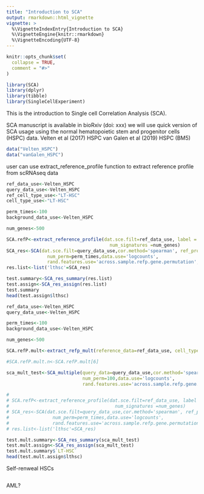 ```yaml
---
title: "Introduction to SCA"
output: rmarkdown::html_vignette
vignette: >
  %\VignetteIndexEntry{Introduction to SCA}
  %\VignetteEngine{knitr::rmarkdown}
  %\VignetteEncoding{UTF-8}
---
```


```r
knitr::opts_chunk$set(
  collapse = TRUE,
  comment = "#>"
)
```

```r
library(SCA)
library(dplyr)
library(tibble)
library(SingleCellExperiment)
```

This is the introduction to Single cell Correlation Analysis (SCA). 

SCA manuscript is available in bioRxiv (doi: xxx)
we will use quick version of SCA usage using the normal hematopoietic stem and progenitor cells (HSPC) data.
Velten et al (2017) HSPC
van Galen et al (2019) HSPC (BM5)
```r
data("Velten_HSPC")
data("vanGalen_HSPC")

```

user can use extract_reference_profile function to extract reference profile from scRNAseq data
```r

ref_data_use<-Velten_HSPC
query_data_use<-Velten_HSPC
ref_cell_type_use<-"LT-HSC"
cell_type_use<-"LT-HSC"

perm_times<-100
background_data_use<-Velten_HSPC

num_genes<-500

SCA.refP<-extract_reference_profile(dat.sce.filt=ref_data_use, label = ref_cell_type_use,
                                      num_signatures =num_genes)
SCA_res<-SCA(dat.sce.filt=query_data_use,cor.method='spearman', ref_profile=SCA.refP,
               num_perm=perm_times,data.use='logcounts',
               rand.features.use='across.sample.refp.gene.permutation', ref_data_null_dist = background_data_use)
res.list<-list('lthsc'=SCA_res)

test.summary<-SCA_res_summary(res.list)
test.assign<-SCA_res_assign(res.list)
test.summary
head(test.assign$lthsc)
```

```r

ref_data_use<-Velten_HSPC
query_data_use<-Velten_HSPC

perm_times<-100
background_data_use<-Velten_HSPC

num_genes<-500

SCA.refP.mult<-extract_refp_mult(reference_data=ref_data_use, cell_type_slot='SCA_cls',num_signatures=500)

#SCA.refP.mult.n<-SCA.refP.mult[6]

sca_mult_test<-SCA_multiple(query_data=query_data_use,cor.method='spearman', ref_profiles=SCA.refP.mult,
                            num_perm=100,data.use='logcounts',
                            rand.features.use='across.sample.refp.gene.permutation', ref_data_null_dist=background_data_use)

# 
# SCA.refP<-extract_reference_profile(dat.sce.filt=ref_data_use, label = ref_cell_type_use,
#                                       num_signatures =num_genes)
# SCA_res<-SCA(dat.sce.filt=query_data_use,cor.method='spearman', ref_profile=SCA.refP,
#                num_perm=perm_times,data.use='logcounts',
#                rand.features.use='across.sample.refp.gene.permutation', ref_data_null_dist = background_data_use)
# res.list<-list('lthsc'=SCA_res)

test.mult.summary<-SCA_res_summary(sca_mult_test)
test.mult.assign<-SCA_res_assign(sca_mult_test)
test.mult.summary$`LT-HSC`
head(test.mult.assign$lthsc)
```

Self-renweal HSCs 
```r


```

AML?

